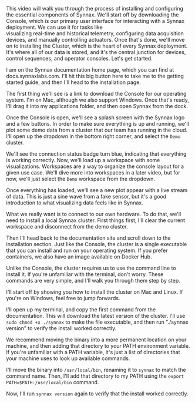 This video will walk you through the process of installing and configuring the essential
components of Synnax. We'll start off by downloading the Console, which is our primary
user interface for interacting with a Synnax deployment. We can use it for tasks like  
visualizing real-time and historical telemetry, configuring data acquisition devices,
and manually controlling actuators. Once that's done, we'll move on to installing the
Cluster, which is the heart of every Synnax deployment. It's where all of our data is
stored, and it's the central junction for devices, control sequences, and operator
consoles. Let's get started.

I am on the Synnax documentation home page, which you can find at docs.synnaxlabs.com.
I'll hit this big button here to take me to the getting started guide, and then I'll
head to the installation page.

The first thing we'll see is a link to download the Console for our operating system.
I'm on Mac, although we also support Windows. Once that's ready, I'll drag it into my
applications folder, and then open Synnax from the dock.

Once the Console is open, we'll see a splash screen with the Synnax logo and a few
buttons. In order to make sure everything is up and running, we'll plot some demo data
from a cluster that our team has running in the cloud. I'll open up the dropdown in the
bottom right corner, and select the `Demo` cluster.

We'll see the connection status badge turn blue, indicating that everything is working
correctly. Now, we'll load up a workspace with some visualizations. Workspaces are a way
to organize the console layout for a given use case. We'll dive more into workspaces in
a later video, but for now, we'll just select the `Demo` workspace from the dropdown.

Once everything has loaded, we'll see a new plot appear with a live stream of data. This
is just a sine wave from a fake sensor, but it's a good introduction to what visualizing
data feels like in Synnax.

What we really want is to connect to our own hardware. To do that, we'll need to install
a local Synnax cluster. First things first, I'll clear the current workspace and
disconnect from the demo cluster.

Then I'll head back to the documentation site and scroll down to the installation
section. Just like the Console, the cluster is a single executable that you can install
and run on your operating system. If you prefer containers, we also have an image
available on Docker Hub.

Unlike the Console, the cluster requires us to use the command line to install it. If
you're unfamiliar with the terminal, don't worry. These commands are very simple, and
I'll walk you through them step by step.

I'll start off by showing you how to install the cluster on Mac and Linux. If you're on
Windows, feel free to jump forwards.

I'll open up my terminal, and copy the first command from the documentation. This will
download the latest version of the cluster. I'll use `sudo chmod +x ./synnax` to make
the file executable, and then run "./synnax version" to verify the install worked
correctly.

We recommend moving the binary into a more permanent location on your machine, and then
adding that directory to your PATH environment variable. If you're unfamiliar with a
PATH variable, it's just a list of directories that your machine uses to look up
available commands.

I'll move the binary into `/usr/local/bin`, renaming it to `synnax` to match the command
name. Then, I'll add that directory to my PATH using the
`export PATH=$PATH:/usr/local/bin` command.

Now, I'll run `synnax version` again to verify that the install worked correctly.
